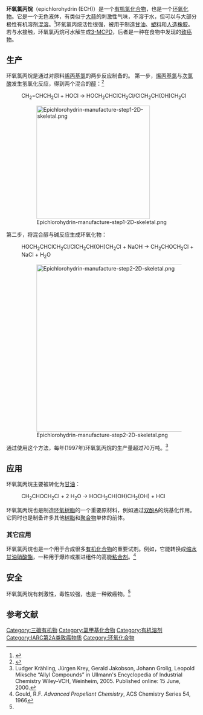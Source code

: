 {{Chembox
| Name = 环氧氯丙烷
| NameEn = Epichlorohydrin
| ImageFile1 = Epichlorohydrin.png
| ImageSize1 = 
| ImageFile2 = S-Epichlorohydrin-calculated-MP2-3D-balls.png
| ImageSize2 = 
| IUPACName = chloromethyloxirane
| IUPACNameZh = 
| OtherNames = 表氯醇
| Section1 = {{Chembox Identifiers
| CASNo = 106-89-8
| CASNo_Ref = {{cascite|correct|CAS}}
|  Abbreviations  =  
|  EINECS  =  
|  PubChem  =  
|  SMILES  =  C1C2(O1)C2Cl
|  InChI  =  
|  RTECS  = 
|  MeSHName  = 
|  ChEBI  = 
|  KEGG  =  
|  ATCCode_prefix  =  
|  ATCCode_suffix  =  
|  ATC_Supplemental  = |  KEGG_Ref  = {{keggcite|correct|kegg}}|  InChIKey  =  BRLQWZUYTZBJKN-UHFFFAOYAY
|  StdInChI_Ref  = {{stdinchicite|correct|chemspider}}|  StdInChI  =  1S/C3H5ClO/c4-1-3-2-5-3/h3H,1-2H2
|  StdInChIKey_Ref  = {{stdinchicite|correct|chemspider}}|  StdInChIKey  =  BRLQWZUYTZBJKN-UHFFFAOYSA-N
|  ChemSpiderID_Ref  = {{chemspidercite|correct|chemspider}}|  ChemSpiderID  =  13837112
|  UNII_Ref  = {{fdacite|correct|FDA}}|  UNII  =  08OOR508C0
|  ChEBI_Ref  = {{ebicite|correct|EBI}}
}}
| Section2 = {{Chembox Properties
|   Formula = C<sub>3</sub>H<sub>5</sub>ClO
|   MolarMass = 92.52
|   Appearance =
|   Density = 1.1812 g/cm<sup>3</sup>
|   MeltingPt = -25.6 °C
|   Melting_notes =
|   BoilingPt = 117.9 °C
|   Boiling_notes = 
|   Solubility = 
|   SolubleOther = 
|   Solvent = 
|   pKa = 
|   pKb = }}
| Section7 = {{Chembox Hazards
|   EUClass = {{Hazchem T}}
|   EUIndex = 
|   MainHazards = 
|   NFPA-H = 3
|   NFPA-F = 3
|   NFPA-R = 2
|   NFPA-O =
|   RPhrases = 
|   SPhrases = 
|   RSPhrases =
|   FlashPt = 
|   Autoignition = 
|   ExploLimits = 
|   PEL = }}
}}

'''环氧氯丙烷'''（epichlorohydrin (ECH)）是一个[[有机氯化合物|有机氯化合物]]，也是一个[[环氧化物|环氧化物]]。它是一个无色液体，有类似于[[大蒜|大蒜]]的刺激性气味，不溶于水，但可以与大部分极性有机溶剂[[溶混性|混溶]]。<ref name="EPA">{{Cite web |url=http://www.epa.gov/safewater/contaminants/dw_contamfs/epichlor.html |title=美国环保署消费者情况说明书 |accessdate=2009-03-22 |archive-date=2009-04-22 |archive-url=https://web.archive.org/web/20090422184833/http://www.epa.gov/safewater/contaminants/dw_contamfs/epichlor.html |dead-url=no }}</ref>环氧氯丙烷活性很强，被用于制造[[甘油|甘油]]、[[塑料|塑料]]和[[人造橡胶|人造橡胶]]。若与水接触，环氧氯丙烷可水解生成[[3-MCPD|3-MCPD]]，后者是一种在食物中发现的[[致癌物|致癌物]]。

==生产==

环氧氯丙烷是通过对原料[[烯丙基氯|烯丙基氯]]的两步反应制备的。
第一步，[[烯丙基氯|烯丙基氯]]与[[次氯酸|次氯酸]]发生氢氯化反应，得到两个混合的[[醇|醇]]：<ref name="Ullmann">{{cite book | language =  | author = Guenter Sienel, Robert Rieth, Kenneth T. Rowbottom  | coauthors =  | title = "Epoxides" in Ullmann's Encyclopedia of Industrial Chemistry  | url =  | date = 2005 | location = Weinheim | publisher = Wiley-VCH | id =  | isbn =  | pages =  }}</ref>
:CH<sub>2</sub>=CHCH<sub>2</sub>Cl  +  HOCl   →  HOCH<sub>2</sub>CHClCH<sub>2</sub>Cl/ClCH<sub>2</sub>CH(OH)CH<sub>2</sub>Cl
:[[File:Epichlorohydrin-manufacture-step1-2D-skeletal.png|300px]]

第二步，将混合醇与碱反应生成环氧化物：
:HOCH<sub>2</sub>CHClCH<sub>2</sub>Cl/ClCH<sub>2</sub>CH(OH)CH<sub>2</sub>Cl  +  NaOH   →  CH<sub>2</sub>CHOCH<sub>2</sub>Cl  +  NaCl  +  H<sub>2</sub>O
:[[File:Epichlorohydrin-manufacture-step2-2D-skeletal.png|443px]]
通过使用这个方法，每年(1997年)环氧氯丙烷的生产量超过70万吨。<ref>Ludger Krähling, Jürgen Krey, Gerald Jakobson, Johann Grolig, Leopold Miksche “Allyl Compounds” in Ullmann's Encyclopedia of Industrial Chemistry Wiley-VCH, Weinheim, 2005. Published online: 15 June, 2000.</ref>

==应用==
环氧氯丙烷主要被转化为[[甘油|甘油]]：
:CH<sub>2</sub>CHOCH<sub>2</sub>Cl  +  2 H<sub>2</sub>O  →  HOCH<sub>2</sub>CH(OH)CH<sub>2</sub>(OH)  +  HCl

环氧氯丙烷也是制造[[环氧树脂|环氧树脂]]的一个重要原材料，例如通过[[双酚A|双酚A]]的烷基化作用。它同时也是制备许多其他[[树脂|树脂]]和[[聚合物|聚合物]]单体的前体。

===其它应用===
环氧氯丙烷也是一个用于合成很多[[有机化合物|有机化合物]]的重要试剂。例如，它能转换成[[缩水甘油硝酸酯|缩水甘油硝酸酯]]，一种用于爆炸或推进组件的高能[[粘合剂|粘合剂]]。<ref>Gould, R.F. '' Advanced Propellant Chemistry'', ACS Chemistry Series 54, 1966</ref>

==安全==
环氧氯丙烷有刺激性，毒性较强，也是一种致癌物。<ref name="EPA"/>

==参考文献==
{{reflist}}

{{Authority control}}
[[Category:三碳有机物|Category:三碳有机物]]
[[Category:氯甲基化合物|Category:氯甲基化合物]]
[[Category:有机溶剂|Category:有机溶剂]]
[[Category:IARC第2A类致癌物质|Category:IARC第2A类致癌物质]]
[[Category:环氧化合物|Category:环氧化合物]]